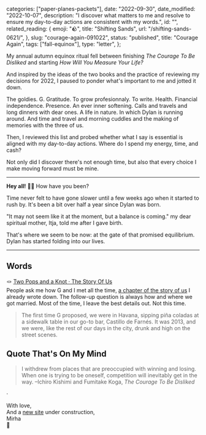 
  categories: ["paper-planes-packets"],
  date: "2022-09-30",
  date_modified: "2022-10-07",
  description:
    "I discover what matters to me and resolve to ensure my day-to-day actions are consistent with my words.",
  id: "",
  related_reading: {
    emoji: "🪨",
    title: "Shifting Sands",
    url: "/shifting-sands-0621/",
  },
  slug: "courage-again-091022",
  status: "published",
  title: "Courage Again",
  tags: ["fall-equinox"],
  type: "letter",
};


My annual autumn equinox ritual fell between finishing _The Courage To Be Disliked_ and starting _How Will You Measure Your Life?_

And inspired by the ideas of the two books and the practice of reviewing my decisions for 2022, I paused to ponder what's important to me and jotted it down.

The goldies. G. Gratitude. To grow profesionnaly. To write. Health. Financial independence. Presence. An ever inner softening. Calls and travels and long dinners with dear ones. A life in nature. In which Dylan is running around. And time and travel and morning cuddles and the making of memories with the three of us.

Then, I reviewed this list and probed whether what I say is essential is aligned with my day-to-day actions. Where do I spend my energy, time, and cash?

Not only did I discover there's not enough time, but also that every choice I make moving forward must be mine.

---

**Hey all!** 🍁✨ How have you been?

Time never felt to have gone slower until a few weeks ago when it started to rush by. It's been a bit over half a year since Dylan was born.

"It may not seem like it at the moment, but a balance is coming." my dear spiritual mother, Itja, told me after I gave birth.

That's where we seem to be now: at the gate of that promised equilibrium. Dylan has started folding into our lives.

---

## Words

🪢 [Two Pops and a Knot · The Story Of Us](/posts/the-story-of-us#two-pops-and-a-knot/)\
People ask me how G and I met all the time, [a chapter of the story of us](/posts/the-story-of-us) I already wrote down. The follow-up question is always how and where we got married. Most of the time, I leave the best details out. Not this time.

> The first time G proposed, we were in Havana, sipping piña coladas at a sidewalk table in our go-to bar, Castillo de Farnés. It was 2013, and we were, like the rest of our days in the city, drunk and high on the street scenes.

## Quote That's On My Mind

> I withdrew from places that are preoccupied with winning and losing. When one is trying to be oneself, competition will inevitably get in the way. –Ichiro Kishimi and Fumitake Koga, _The Courage To Be Disliked_

·

With love,\
And a [new site](/) under construction,\
Mirha\
🦁
